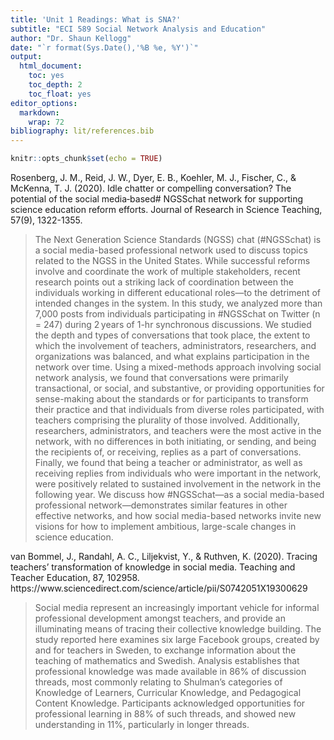 ```yaml
---
title: 'Unit 1 Readings: What is SNA?'
subtitle: "ECI 589 Social Network Analysis and Education"
author: "Dr. Shaun Kellogg"
date: "`r format(Sys.Date(),'%B %e, %Y')`"
output:
  html_document:
    toc: yes
    toc_depth: 2
    toc_float: yes
editor_options:
  markdown:
    wrap: 72
bibliography: lit/references.bib
---
```


```r
knitr::opts_chunk$set(echo = TRUE)
```

Rosenberg, J. M., Reid, J. W., Dyer, E. B., Koehler, M. J., Fischer, C., & McKenna, T. J. (2020). Idle chatter or compelling conversation? The potential of the social media‐based# NGSSchat network for supporting science education reform efforts. Journal of Research in Science Teaching, 57(9), 1322-1355.

> The Next Generation Science Standards (NGSS) chat (#NGSSchat) is a social media-based professional network used to discuss topics related to the NGSS in the United States. While successful reforms involve and coordinate the work of multiple stakeholders, recent research points out a striking lack of coordination between the individuals working in different educational roles—to the detriment of intended changes in the system. In this study, we analyzed more than 7,000 posts from individuals participating in #NGSSchat on Twitter (n = 247) during 2 years of 1-hr synchronous discussions. We studied the depth and types of conversations that took place, the extent to which the involvement of teachers, administrators, researchers, and organizations was balanced, and what explains participation in the network over time. Using a mixed-methods approach involving social network analysis, we found that conversations were primarily transactional, or social, and substantive, or providing opportunities for sense-making about the standards or for participants to transform their practice and that individuals from diverse roles participated, with teachers comprising the plurality of those involved. Additionally, researchers, administrators, and teachers were the most active in the network, with no differences in both initiating, or sending, and being the recipients of, or receiving, replies as a part of conversations. Finally, we found that being a teacher or administrator, as well as receiving replies from individuals who were important in the network, were positively related to sustained involvement in the network in the following year. We discuss how #NGSSchat—as a social media-based professional network—demonstrates similar features in other effective networks, and how social media-based networks invite new visions for how to implement ambitious, large-scale changes in science education.


van Bommel, J., Randahl, A. C., Liljekvist, Y., & Ruthven, K. (2020). Tracing teachers’ transformation of knowledge in social media. Teaching and Teacher Education, 87, 102958. https://www.sciencedirect.com/science/article/pii/S0742051X19300629

> Social media represent an increasingly important vehicle for informal professional development amongst teachers, and provide an illuminating means of tracing their collective knowledge building. The study reported here examines six large Facebook groups, created by and for teachers in Sweden, to exchange information about the teaching of mathematics and Swedish. Analysis establishes that professional knowledge was made available in 86% of discussion threads, most commonly relating to Shulman’s categories of Knowledge of Learners, Curricular Knowledge, and Pedagogical Content Knowledge. Participants acknowledged opportunities for professional learning in 88% of such threads, and showed new understanding in 11%, particularly in longer threads.

